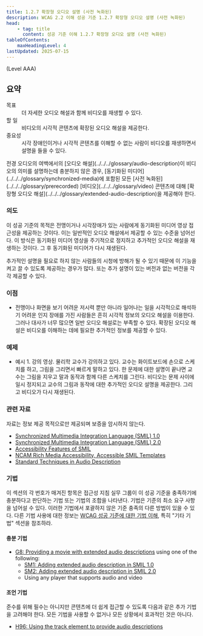 ```yaml
---
title: 1.2.7 확장형 오디오 설명 (사전 녹화된)
description: WCAG 2.2 이해 성공 기준 1.2.7 확장형 오디오 설명 (사전 녹화된)
head:
    - tag: title
      content: 성공 기준 이해 1.2.7 확장형 오디오 설명 (사전 녹화된)
tableOfContents:
    maxHeadingLevel: 4
lastUpdated: 2025-07-15
---
```



(Level AAA)

## 요약

<dl>
<dt>목표</dt>
<dd>더 자세한 오디오 해설과 함께 비디오를 재생할 수 있다.</dd>
<dt>할 일</dt>
<dd>비디오의 시각적 콘텐츠에 확장된 오디오 해설을 제공한다.</dd>
<dt>중요성</dt>
<dd>시각 장애인이거나 시각적 콘텐츠를 이해할 수 없는 사람이 비디오를 재생하면서 설명을 들을 수 있다.</dd>
</dl>

<Card title="성공 기준(SC)">
전경 오디오의 여백에서의 [오디오 해설](../../../glossary/audio-description)이 비디오의 의미를 설명하는데 충분하지 않은 경우, [동기화된 미디어](../../../glossary/synchronized-media)에 포함된 모든 [사전 녹화된](../../../glossary/prerecorded) [비디오](../../../glossary/video) 콘텐츠에 대해 [확장형 오디오 해설](../../../glossary/extended-audio-description)을 제공해야 한다.
</Card>

### 의도

이 성공 기준의 목적은 전맹이거나 시각장애가 있는 사람에게 동기화된 미디어 영상 접근성을 제공하는 것이다. 이는 일반적인 오디오 해설에서 제공할 수 있는 수준을 넘어선다. 이 방식은 동기화된 미디어 영상을 주기적으로 정지하고 추가적인 오디오 해설을 재생하는 것이다. 그 후 동기화된 미디어가 다시 재생된다.

추가적인 설명을 필요로 하지 않는 사람들의 시청에 방해가 될 수 있기 때문에 이 기능을 켜고 끌 수 있도록 제공하는 경우가 많다. 또는 추가 설명이 있는 버전과 없는 버전을 각각 제공할 수 있다.

### 이점

*   전맹이나 화면을 보기 어려운 저시력 뿐만 아니라 일어나는 일을 시각적으로 해석하기 어려운 인지 장애를 가진 사람들은 흔히 시각적 정보의 오디오 해설을 이용한다. 그러나 대사가 너무 많으면 일반 오디오 해설로는 부족할 수 있다. 확장된 오디오 해설은 비디오를 이해하는 데에 필요한 추가적인 정보를 제공할 수 있다.

### 예제

*   예시 1. 강의 영상. 물리학 교수가 강의하고 있다. 교수는 화이트보드에 손으로 스케치를 하고, 그림을 그리면서 빠르게 말하고 있다. 한 문제에 대한 설명이 끝나면 교수는 그림을 지우고 말과 동작과 함께 다른 스케치를 그린다. 비디오는 문제 사이에 일시 정지되고 교수의 그림과 동작에 대한 추가적인 오디오 설명을 제공한다. 그리고 비디오가 다시 재생된다.

### 관련 자료

자료는 정보 제공 목적으로만 제공되며 보증을 암시하지 않는다.

*   [Synchronized Multimedia Integration Language (SMIL) 1.0](https://www.w3.org/TR/REC-smil/)
*   [Synchronized Multimedia Integration Language (SMIL) 2.0](https://www.w3.org/TR/SMIL/)
*   [Accessibility Features of SMIL](https://www.w3.org/TR/SMIL-access/)
*   [NCAM Rich Media Accessibility, Accessible SMIL Templates](http://ncam.wgbh.org/invent_build/web_multimedia/accessible-digital-media-guide/guideline-h-multimedia#techH12)
*   [Standard Techniques in Audio Description](http://joeclark.org/access/description/ad-principles.html)

### 기법

이 섹션의 각 번호가 매겨진 항목은 접근성 지침 실무 그룹이 이 성공 기준을 충족하기에 충분하다고 판단하는 기법 또는 기법의 조합을 나타낸다. 기법은 기준의 최소 요구 사항을 넘어설 수 있다. 이러한 기법에서 포괄하지 않은 기준 충족의 다른 방법이 있을 수 있다. 다른 기법 사용에 대한 정보는 [WCAG 성공 기준에 대한 기법 이해](../understanding-techniques), 특히 "기타 기법" 섹션을 참조하라.

#### 충분 기법

*   [G8: Providing a movie with extended audio descriptions](https://www.w3.org/WAI/WCAG22/Techniques/general/G8) using one of the following:
    *   [SM1: Adding extended audio description in SMIL 1.0](https://www.w3.org/WAI/WCAG22/Techniques/smil/SM1)
    *   [SM2: Adding extended audio description in SMIL 2.0](https://www.w3.org/WAI/WCAG22/Techniques/smil/SM2)
    *   Using any player that supports audio and video

#### 조언 기법

준수를 위해 필수는 아니지만 콘텐츠에 더 쉽게 접근할 수 있도록 다음과 같은 추가 기법을 고려해야 한다. 모든 기법을 사용할 수 없거나 모든 상황에서 효과적인 것은 아니다.

*   [H96: Using the track element to provide audio descriptions](https://www.w3.org/WAI/WCAG22/Techniques/html/H96)

